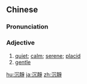 {{also|沉静}}
==Chinese==
{{zh-forms|s=沉静|s2=沈静|t2=沈靜}}

===Pronunciation===
{{zh-pron
|m=chénjìng
|c=cam4 zing6
|mn=tîm-chēng
|cat=a
}}

===Adjective===
{{zh-adj}}

# [[quiet]]; [[calm]]; [[serene]]; [[placid]]
# [[gentle]] {{gloss|of a person's nature}}

{{zh-cat|Advanced}}

[[hu:沉靜]]
[[ja:沉靜]]
[[zh:沉靜]]